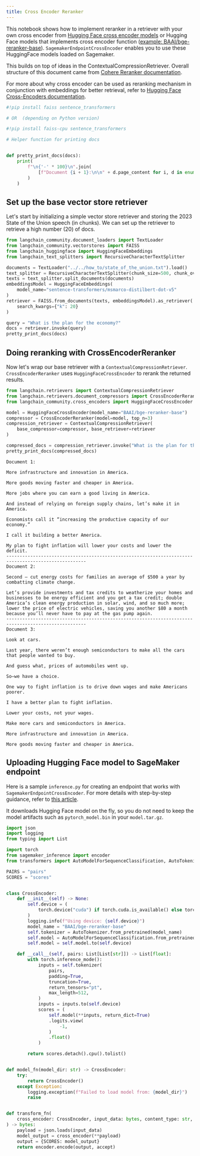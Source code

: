 ```yaml
---
title: Cross Encoder Reranker
---
```


This notebook shows how to implement reranker in a retriever with your own cross encoder from [Hugging Face cross encoder models](https://huggingface.co/cross-encoder) or Hugging Face models that implements cross encoder function ([example: BAAI/bge-reranker-base](https://huggingface.co/BAAI/bge-reranker-base)). `SagemakerEndpointCrossEncoder` enables you to use these HuggingFace models loaded on Sagemaker.

This builds on top of ideas in the ContextualCompressionRetriever. Overall structure of this document came from [Cohere Reranker documentation](/oss/python/integrations/retrievers/cohere-reranker).

For more about why cross encoder can be used as reranking mechanism in conjunction with embeddings for better retrieval, refer to [Hugging Face Cross-Encoders documentation](https://www.sbert.net/examples/applications/cross-encoder/README.html).

```python
#!pip install faiss sentence_transformers

# OR  (depending on Python version)

#!pip install faiss-cpu sentence_transformers
```

```python
# Helper function for printing docs


def pretty_print_docs(docs):
    print(
        f"\n{'-' * 100}\n".join(
            [f"Document {i + 1}:\n\n" + d.page_content for i, d in enumerate(docs)]
        )
    )
```

## Set up the base vector store retriever

Let's start by initializing a simple vector store retriever and storing the 2023 State of the Union speech (in chunks). We can set up the retriever to retrieve a high number (20) of docs.

```python
from langchain_community.document_loaders import TextLoader
from langchain_community.vectorstores import FAISS
from langchain_huggingface import HuggingFaceEmbeddings
from langchain_text_splitters import RecursiveCharacterTextSplitter

documents = TextLoader("../../how_to/state_of_the_union.txt").load()
text_splitter = RecursiveCharacterTextSplitter(chunk_size=500, chunk_overlap=100)
texts = text_splitter.split_documents(documents)
embeddingsModel = HuggingFaceEmbeddings(
    model_name="sentence-transformers/msmarco-distilbert-dot-v5"
)
retriever = FAISS.from_documents(texts, embeddingsModel).as_retriever(
    search_kwargs={"k": 20}
)

query = "What is the plan for the economy?"
docs = retriever.invoke(query)
pretty_print_docs(docs)
```

## Doing reranking with CrossEncoderReranker

Now let's wrap our base retriever with a `ContextualCompressionRetriever`. `CrossEncoderReranker` uses `HuggingFaceCrossEncoder` to rerank the returned results.

```python
from langchain.retrievers import ContextualCompressionRetriever
from langchain.retrievers.document_compressors import CrossEncoderReranker
from langchain_community.cross_encoders import HuggingFaceCrossEncoder

model = HuggingFaceCrossEncoder(model_name="BAAI/bge-reranker-base")
compressor = CrossEncoderReranker(model=model, top_n=3)
compression_retriever = ContextualCompressionRetriever(
    base_compressor=compressor, base_retriever=retriever
)

compressed_docs = compression_retriever.invoke("What is the plan for the economy?")
pretty_print_docs(compressed_docs)
```

```output
Document 1:

More infrastructure and innovation in America.

More goods moving faster and cheaper in America.

More jobs where you can earn a good living in America.

And instead of relying on foreign supply chains, let’s make it in America.

Economists call it “increasing the productive capacity of our economy.”

I call it building a better America.

My plan to fight inflation will lower your costs and lower the deficit.
----------------------------------------------------------------------------------------------------
Document 2:

Second – cut energy costs for families an average of $500 a year by combatting climate change.

Let’s provide investments and tax credits to weatherize your homes and businesses to be energy efficient and you get a tax credit; double America’s clean energy production in solar, wind, and so much more;  lower the price of electric vehicles, saving you another $80 a month because you’ll never have to pay at the gas pump again.
----------------------------------------------------------------------------------------------------
Document 3:

Look at cars.

Last year, there weren’t enough semiconductors to make all the cars that people wanted to buy.

And guess what, prices of automobiles went up.

So—we have a choice.

One way to fight inflation is to drive down wages and make Americans poorer.

I have a better plan to fight inflation.

Lower your costs, not your wages.

Make more cars and semiconductors in America.

More infrastructure and innovation in America.

More goods moving faster and cheaper in America.
```

## Uploading Hugging Face model to SageMaker endpoint

Here is a sample `inference.py` for creating an endpoint that works with `SagemakerEndpointCrossEncoder`. For more details with step-by-step guidance, refer to [this article](https://huggingface.co/blog/kchoe/deploy-any-huggingface-model-to-sagemaker).

It downloads Hugging Face model on the fly, so you do not need to keep the model artifacts such as `pytorch_model.bin` in your `model.tar.gz`.

```python
import json
import logging
from typing import List

import torch
from sagemaker_inference import encoder
from transformers import AutoModelForSequenceClassification, AutoTokenizer

PAIRS = "pairs"
SCORES = "scores"


class CrossEncoder:
    def __init__(self) -> None:
        self.device = (
            torch.device("cuda") if torch.cuda.is_available() else torch.device("cpu")
        )
        logging.info(f"Using device: {self.device}")
        model_name = "BAAI/bge-reranker-base"
        self.tokenizer = AutoTokenizer.from_pretrained(model_name)
        self.model = AutoModelForSequenceClassification.from_pretrained(model_name)
        self.model = self.model.to(self.device)

    def __call__(self, pairs: List[List[str]]) -> List[float]:
        with torch.inference_mode():
            inputs = self.tokenizer(
                pairs,
                padding=True,
                truncation=True,
                return_tensors="pt",
                max_length=512,
            )
            inputs = inputs.to(self.device)
            scores = (
                self.model(**inputs, return_dict=True)
                .logits.view(
                    -1,
                )
                .float()
            )

        return scores.detach().cpu().tolist()


def model_fn(model_dir: str) -> CrossEncoder:
    try:
        return CrossEncoder()
    except Exception:
        logging.exception(f"Failed to load model from: {model_dir}")
        raise


def transform_fn(
    cross_encoder: CrossEncoder, input_data: bytes, content_type: str, accept: str
) -> bytes:
    payload = json.loads(input_data)
    model_output = cross_encoder(**payload)
    output = {SCORES: model_output}
    return encoder.encode(output, accept)
```

